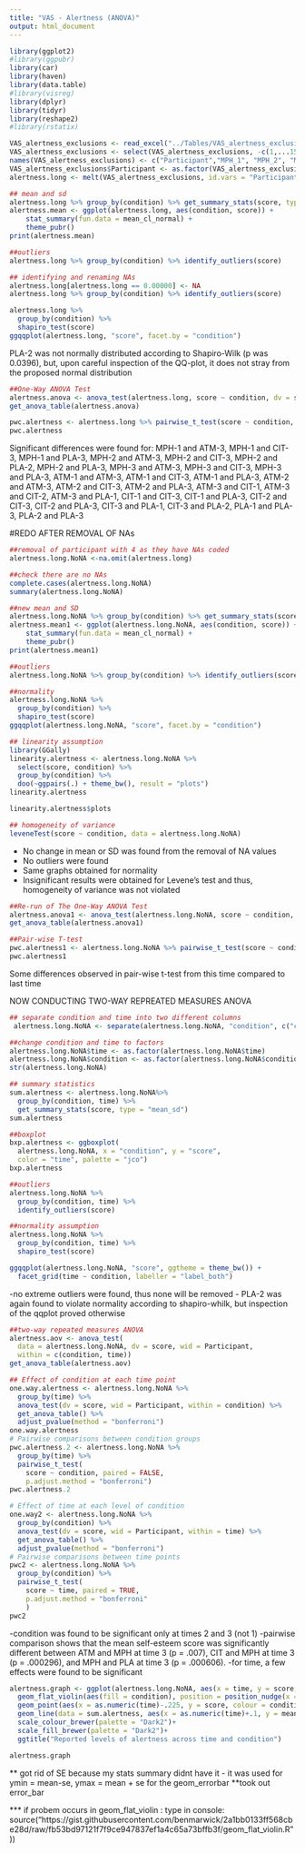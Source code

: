 ```yaml
---
title: "VAS - Alertness (ANOVA)"
output: html_document
---
```



```r
library(ggplot2)
#library(ggpubr)
library(car)
library(haven)
library(data.table)
#library(visreg)
library(dplyr)
library(tidyr)
library(reshape2)
#library(rstatix)

VAS_alertness_exclusions <- read_excel("../Tables/VAS_alertness_exclusions.xlsx")
VAS_alertness_exclusions <- select(VAS_alertness_exclusions, -c(1,...15, ...16))
names(VAS_alertness_exclusions) <- c("Participant","MPH_1", "MPH_2", "MPH_3", "ATM_1", "ATM_2", "ATM_3", "CIT_1", "CIT_2", "CIT_3", "PLA_1", "PLA_2", "PLA_3")
VAS_alertness_exclusions$Participant <- as.factor(VAS_alertness_exclusions$Participant)
alertness.long <- melt(VAS_alertness_exclusions, id.vars = "Participant", variable.name = "condition", value.name = "score")

```

``` r
## mean and sd
alertness.long %>% group_by(condition) %>% get_summary_stats(score, type = "mean_sd")
alertness.mean <- ggplot(alertness.long, aes(condition, score)) +
    stat_summary(fun.data = mean_cl_normal) +
    theme_pubr()
print(alertness.mean)

##outliers
alertness.long %>% group_by(condition) %>% identify_outliers(score)

## identifying and renaming NAs
alertness.long[alertness.long == 0.00000] <- NA
alertness.long %>% group_by(condition) %>% identify_outliers(score)

alertness.long %>%
  group_by(condition) %>%
  shapiro_test(score)
ggqqplot(alertness.long, "score", facet.by = "condition")
```
 
 PLA-2 was not normally distributed according to Shapiro-Wilk (p was 0.0396), but, upon careful inspection of the QQ-plot, it does not stray from the proposed normal distribution 


```r
##One-Way ANOVA Test
alertness.anova <- anova_test(alertness.long, score ~ condition, dv = score, wid = Participant)
get_anova_table(alertness.anova)

pwc.alertness <- alertness.long %>% pairwise_t_test(score ~ condition, paired = TRUE, p.adjust.method = "bonferroni")
pwc.alertness

```

Significant differences were found for: MPH-1 and ATM-3, MPH-1 and CIT-3, MPH-1 and PLA-3, MPH-2 and ATM-3, MPH-2 and CIT-3, MPH-2 and PLA-2, MPH-2 and PLA-3, MPH-3 and ATM-3, MPH-3 and CIT-3, MPH-3 and PLA-3, ATM-1 and ATM-3, ATM-1 and CIT-3, ATM-1 and PLA-3, ATM-2 and ATM-3, ATM-2 and CIT-3, ATM-2 and PLA-3, ATM-3 and CIT-1, ATM-3 and CIT-2, ATM-3 and PLA-1, CIT-1 and CIT-3, CIT-1 and PLA-3, CIT-2 and CIT-3, CIT-2 and PLA-3, CIT-3 and PLA-1, CIT-3 and PLA-2, PLA-1 and PLA-3, PLA-2 and PLA-3



#REDO AFTER REMOVAL OF NAs

```r
##removal of participant with 4 as they have NAs coded 
alertness.long.NoNA <-na.omit(alertness.long)

##check there are no NAs
complete.cases(alertness.long.NoNA)
summary(alertness.long.NoNA)

##new mean and SD
alertness.long.NoNA %>% group_by(condition) %>% get_summary_stats(score, type = "mean_sd")
alertness.mean1 <- ggplot(alertness.long.NoNA, aes(condition, score)) +
    stat_summary(fun.data = mean_cl_normal) +
    theme_pubr()
print(alertness.mean1)

##outliers
alertness.long.NoNA %>% group_by(condition) %>% identify_outliers(score)

##normality 
alertness.long.NoNA %>%
  group_by(condition) %>%
  shapiro_test(score)
ggqqplot(alertness.long.NoNA, "score", facet.by = "condition")

## linearity assumption 
library(GGally)
linearity.alertness <- alertness.long.NoNA %>%
  select(score, condition) %>%
  group_by(condition) %>%
  doo(~ggpairs(.) + theme_bw(), result = "plots")
linearity.alertness

linearity.alertness$plots

## homogeneity of variance 
leveneTest(score ~ condition, data = alertness.long.NoNA)
```

- No change in mean or SD was found from the removal of NA values 
- No outliers were found 
- Same graphs obtained for normality 
- Insignificant results were obtained for Levene's test and thus, homogeneity of variance was not violated 

```r
##Re-run of The One-Way ANOVA Test
alertness.anova1 <- anova_test(alertness.long.NoNA, score ~ condition, dv = score, wid = Participant)
get_anova_table(alertness.anova1)

##Pair-wise T-test
pwc.alertness1 <- alertness.long.NoNA %>% pairwise_t_test(score ~ condition, paired = FALSE, p.adjust.method = "bonferroni")
pwc.alertness1

```

Some differences observed in pair-wise t-test from this time compared to last time 


NOW CONDUCTING TWO-WAY REPREATED MEASURES ANOVA 
``` r
## separate condition and time into two different columns
 alertness.long.NoNA <- separate(alertness.long.NoNA, "condition", c("condition", "time"))

##change condition and time to factors 
alertness.long.NoNA$time <- as.factor(alertness.long.NoNA$time)
alertness.long.NoNA$condition <- as.factor(alertness.long.NoNA$condition)
str(alertness.long.NoNA)

## summary statistics 
sum.alertness <- alertness.long.NoNA%>%
  group_by(condition, time) %>%
  get_summary_stats(score, type = "mean_sd")
sum.alertness

##boxplot
bxp.alertness <- ggboxplot(
  alertness.long.NoNA, x = "condition", y = "score",
  color = "time", palette = "jco")
bxp.alertness

##outliers 
alertness.long.NoNA %>%
  group_by(condition, time) %>%
  identify_outliers(score)

##normality assumption 
alertness.long.NoNA %>%
  group_by(condition, time) %>%
  shapiro_test(score)

ggqqplot(alertness.long.NoNA, "score", ggtheme = theme_bw()) +
  facet_grid(time ~ condition, labeller = "label_both")

```
-no extreme outliers were found, thus none will be removed 
- PLA-2 was again found to violate normality according to shapiro-whilk, but inspection of the qqplot proved otherwise


```r
##two-way repeated measures ANOVA 
alertness.aov <- anova_test(
  data = alertness.long.NoNA, dv = score, wid = Participant,
  within = c(condition, time))
get_anova_table(alertness.aov)

## Effect of condition at each time point
one.way.alertness <- alertness.long.NoNA %>%
  group_by(time) %>%
  anova_test(dv = score, wid = Participant, within = condition) %>%
  get_anova_table() %>%
  adjust_pvalue(method = "bonferroni")
one.way.alertness
# Pairwise comparisons between condition groups
pwc.alertness.2 <- alertness.long.NoNA %>%
  group_by(time) %>%
  pairwise_t_test(
    score ~ condition, paired = FALSE,
    p.adjust.method = "bonferroni")
pwc.alertness.2

# Effect of time at each level of condition
one.way2 <- alertness.long.NoNA %>%
  group_by(condition) %>%
  anova_test(dv = score, wid = Participant, within = time) %>%
  get_anova_table() %>%
  adjust_pvalue(method = "bonferroni")
# Pairwise comparisons between time points
pwc2 <- alertness.long.NoNA %>%
  group_by(condition) %>%
  pairwise_t_test(
    score ~ time, paired = TRUE,
    p.adjust.method = "bonferroni"
    )
pwc2
```
-condition was found to be significant only at times 2 and 3 (not 1)
-pairwise comparison shows that the mean self-esteem score was significantly different between ATM and MPH at time 3 (p = .007), CIT and MPH at time 3 (p = .000296), and MPH and PLA at time 3 (p = .000606).
-for time, a few effects were found to be significant

```r

alertness.graph <- ggplot(alertness.long.NoNA, aes(x = time, y = score, fill = condition)) +
  geom_flat_violin(aes(fill = condition), position = position_nudge(x = .1, y = 0), adjust = 1.5, trim = FALSE, alpha = .25, colour = NA) +
  geom_point(aes(x = as.numeric(time)-.225, y = score, colour = condition), position = position_jitter(width = .05), size = .25, shape = 20)  + geom_boxplot(aes(x = time, y = score, fill = condition), outlier.shape = NA, alpha = .5, width = .225, colour = "black") +
  geom_line(data = sum.alertness, aes(x = as.numeric(time)+.1, y = mean, group = condition, colour = condition), linetype = 3, size = .6) + geom_point(data = sum.alertness, aes(x = as.numeric(time)+.1, y = mean, group = condition, colour = condition), shape = 18) +
  scale_colour_brewer(palette = "Dark2")+
  scale_fill_brewer(palette = "Dark2")+
  ggtitle("Reported levels of alertness across time and condition")

alertness.graph

```
** got rid of SE because my stats summary didnt have it 
- it was used for ymin = mean-se, ymax = mean + se for the geom_errorbar
**took out error_bar


*** if probem occurs in geom_flat_violin : type in console: source("https://gist.githubusercontent.com/benmarwick/2a1bb0133ff568cbe28d/raw/fb53bd97121f7f9ce947837ef1a4c65a73bffb3f/geom_flat_violin.R"))